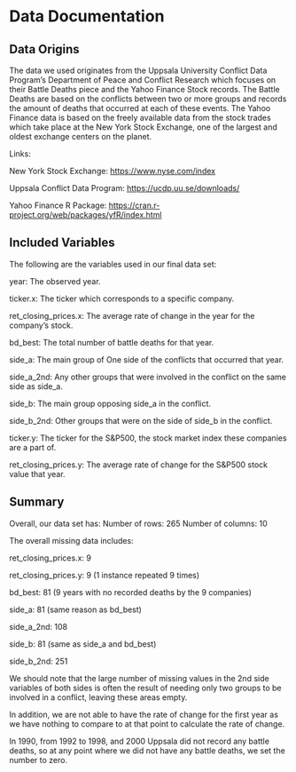 # Data Documentation

## Data Origins
The data we used originates from the Uppsala University Conflict Data Program's Department 
of Peace and Conflict Research which focuses on their Battle Deaths piece and the Yahoo 
Finance Stock records. The Battle Deaths are based on the conflicts between two or more 
groups and records the amount of deaths that occurred at each of these events. The Yahoo 
Finance data is based on the freely available data from the stock trades which take 
place at the New York Stock Exchange, one of the largest and oldest exchange centers 
on the planet. 

Links:

New York Stock Exchange:
[https://www.nyse.com/index](https://www.nyse.com/index)

Uppsala Conflict Data Program:
[https://ucdp.uu.se/downloads/](https://ucdp.uu.se/downloads/)

Yahoo Finance R Package:
[https://cran.r-project.org/web/packages/yfR/index.html](https://cran.r-project.org/web/packages/yfR/index.html)

## Included Variables
The following are the variables used in our final data set:

year: The observed year.

ticker.x: The ticker which corresponds to a specific company.

ret_closing_prices.x: The average rate of change in the year for the company's stock.

bd_best: The total number of battle deaths for that year.

side_a: The main group of One side of the conflicts that occurred that year.

side_a_2nd: Any other groups that were involved in the conflict on the same side as side_a.

side_b: The main group opposing side_a in the conflict.

side_b_2nd: Other groups that were on the side of side_b in the conflict.

ticker.y: The ticker for the S&P500, the stock market index these companies are a 
part of. 

ret_closing_prices.y: The average rate of change for the S&P500 stock value that year.

## Summary

Overall, our data set has:
Number of rows: 265
Number of columns: 10

The overall missing data includes:

ret_closing_prices.x: 9

ret_closing_prices.y: 9 (1 instance repeated 9 times)

bd_best: 81 (9 years with no recorded deaths by the 9 companies)

side_a: 81 (same reason as bd_best)

side_a_2nd: 108

side_b: 81 (same as side_a and bd_best)

side_b_2nd: 251


We should note that the large number of missing values in the 2nd side variables of both 
sides is often the result of needing only two groups to be involved in a conflict, leaving 
these areas empty.

In addition, we are not able to have the rate of change for the first year as we
have nothing to compare to at that point to calculate the rate of change.

In 1990, from 1992 to 1998, and 2000 Uppsala did not record any battle deaths, so at any 
point where we did not have any battle deaths, we set the number to zero. 
